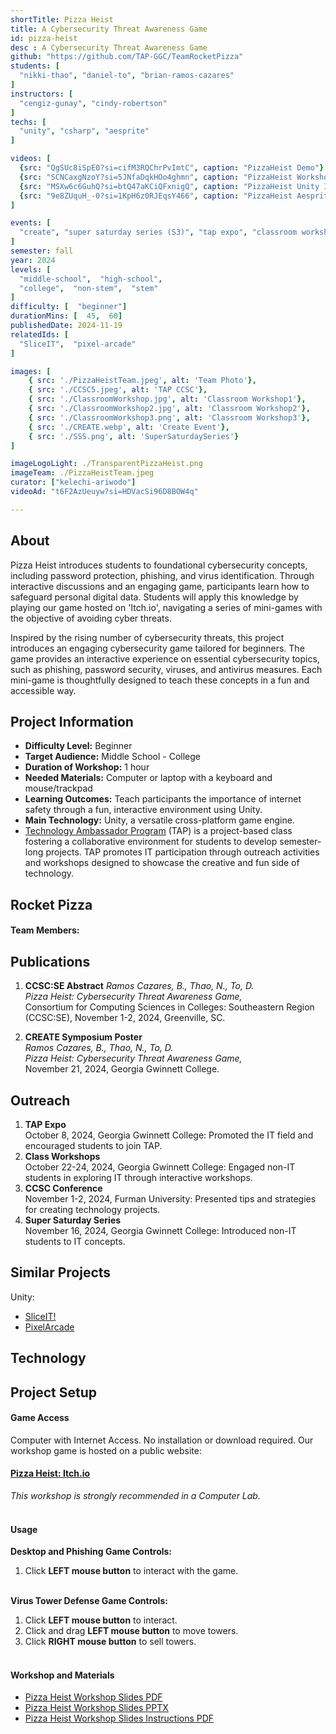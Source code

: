 ```yaml
---
shortTitle: Pizza Heist
title: A Cybersecurity Threat Awareness Game
id: pizza-heist
desc : A Cybersecurity Threat Awareness Game
github: "https://github.com/TAP-GGC/TeamRocketPizza"
students: [
  "nikki-thao", "daniel-to", "brian-ramos-cazares"
]
instructors: [
  "cengiz-gunay", "cindy-robertson"
] 
techs: [
  "unity", "csharp", "aesprite"
]

videos: [
  {src: "QgSUc8iSpE0?si=cifM3RQChrPvImtC", caption: "PizzaHeist Demo"} ,
  {src: "SCNCaxgNzoY?si=5JNfaDqkHOo4ghmn", caption: "PizzaHeist Workshop"} ,
  {src: "MSXw6c6GuhQ?si=btQ47aKCiQFxnigQ", caption: "PizzaHeist Unity Install"} ,
  {src: "9e8ZUquH_-0?si=1KpH6z0RJEqsY466", caption: "PizzaHeist Aesprite Tutorial"} 
]

events: [
  "create", "super saturday series (S3)", "tap expo", "classroom workshop"
]
semester: fall
year: 2024
levels: [
  "middle-school",  "high-school",
  "college",  "non-stem",  "stem"
] 
difficulty: [  "beginner"] 
durationMins: [  45,  60]
publishedDate: 2024-11-19
relatedIds: [
  "SliceIT",  "pixel-arcade"
]

images: [
    { src: './PizzaHeistTeam.jpeg', alt: 'Team Photo'},
    { src: './CCSC5.jpeg', alt: 'TAP CCSC'},
    { src: './ClassroomWorkshop.jpg', alt: 'Classroom Workshop1'},
    { src: './ClassroomWorkshop2.jpg', alt: 'Classroom Workshop2'},
    { src: './ClassroomWorkshop3.png', alt: 'Classroom Workshop3'},
    { src: './CREATE.webp', alt: 'Create Event'},
    { src: './SSS.png', alt: 'SuperSaturdaySeries'}
]

imageLogoLight: ./TransparentPizzaHeist.png
imageTeam: ./PizzaHeistTeam.jpeg
curator: ["kelechi-ariwodo"]
videoAd: "t6F2AzUeuyw?si=HDVacSi96D8BOW4q"

---
```





## About

  Pizza Heist introduces students to foundational cybersecurity concepts, including password protection, phishing, and virus identification. Through interactive discussions and an engaging game, participants learn how to safeguard personal digital data. Students will apply this knowledge by playing our game hosted on 'Itch.io', navigating a series of mini-games with the objective of avoiding cyber threats.

  Inspired by the rising number of cybersecurity threats, this project introduces an engaging cybersecurity game tailored for beginners. The game provides an interactive experience on essential cybersecurity topics, such as phishing, password security, viruses, and antivirus measures. Each mini-game is thoughtfully designed to teach these concepts in a fun and accessible way.

## Project Information

* **Difficulty Level:** Beginner  
* **Target Audience:** Middle School - College  
* **Duration of Workshop:** 1 hour  
* **Needed Materials:** Computer or laptop with a keyboard and mouse/trackpad  
* **Learning Outcomes:** Teach participants the importance of internet safety through a fun, interactive environment using Unity.  
* **Main Technology:** Unity, a versatile cross-platform game engine.  
* [Technology Ambassador Program](https://tapggc.org/) (TAP) is a project-based class fostering a collaborative environment for students to develop semester-long projects. TAP promotes IT participation through outreach activities and workshops designed to showcase the creative and fun side of technology.


## Rocket Pizza

#### **Team Members:**  
<Photo src={GroupPhoto.src} alt="Pizza Heist team photo" caption="Left to Right: Nikki Thao, Brian Ramos Cazares, Daniel To"/>


## Publications
1. **CCSC:SE Abstract**
   *Ramos Cazares, B., Thao, N., To, D.*  
   _Pizza Heist: Cybersecurity Threat Awareness Game,_  
   Consortium for Computing Sciences in Colleges: Southeastern Region (CCSC:SE), November 1-2, 2024, Greenville, SC.

2. **CREATE Symposium Poster**  
   *Ramos Cazares, B., Thao, N., To, D.*  
   _Pizza Heist: Cybersecurity Threat Awareness Game,_  
   November 21, 2024, Georgia Gwinnett College.

## Outreach

1. **TAP Expo**  
   October 8, 2024, Georgia Gwinnett College: Promoted the IT field and encouraged students to join TAP.  
2. **Class Workshops**  
   October 22-24, 2024, Georgia Gwinnett College: Engaged non-IT students in exploring IT through interactive workshops.  
3. **CCSC Conference**  
   November 1-2, 2024, Furman University: Presented tips and strategies for creating technology projects.  
4. **Super Saturday Series**  
   November 16, 2024, Georgia Gwinnett College: Introduced non-IT students to IT concepts.

## Similar Projects

Unity:
* [SliceIT!](https://github.com/TAP-GGC/SliceIT) 
* [PixelArcade](https://github.com/TAP-GGC/Pixel8)

## Technology
<Logo src={UnityLogo.src} alt="UnityLogo" link="https://unity.com/"/>
<Logo src={AsepriteLogo.src} alt="AsepriteLogo" link="https://www.aseprite.org/"/>

## Project Setup

#### Game Access

Computer with Internet Access. No installation or download required.
Our workshop game is hosted on a public website:
#### [Pizza Heist: Itch.io](https://danielto29.itch.io/pizza-heist)
*This workshop is strongly recommended in a Computer Lab.*<br /><br />

#### Usage

**Desktop and Phishing Game Controls:**
1. Click **LEFT mouse button** to interact with the game.<br /><br />

**Virus Tower Defense Game Controls:**
1. Click **LEFT mouse button** to interact.
2. Click and drag **LEFT mouse button** to move towers.
3. Click **RIGHT mouse button** to sell towers.<br /><br />

#### Workshop and Materials
- [Pizza Heist Workshop Slides PDF ](https://github.com/TAP-GGC/TeamRocketPizza/blob/main/documents/workshop%20materials/PizzaHeist%20Workshop.pdf)
- [Pizza Heist Workshop Slides PPTX ](https://github.com/TAP-GGC/TeamRocketPizza/blob/main/documents/workshop%20materials/PizzaHeist%20Workshop.pptx)
- [Pizza Heist Workshop Slides Instructions PDF](https://github.com/TAP-GGC/TeamRocketPizza/blob/main/documents/workshop%20materials/WorkshopSlidesInstruction.pdf)